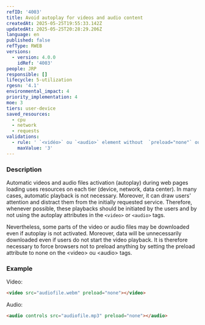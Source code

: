 ```yaml
---
refID: '4003'
title: Avoid autoplay for videos and audio content
createdAt: 2025-05-25T19:55:33.142Z
updatedAt: 2025-05-25T20:28:29.206Z
language: en
published: false
refType: RWEB
versions:
  - version: 4.0.0
    idRef: '4003'
people: JRP
responsible: []
lifecycle: 5-utilization
rgesn: '4.1'
environmental_impact: 4
priority_implementation: 4
moe: 3
tiers: user-device
saved_resources:
  - cpu
  - network
  - requests
validations:
  - rule: ' `<vidéo>` ou `<audio>` element without  `preload="none"` ou `autoplay` attributes'
    maxValue: '3'
---
```


### Description

Automatic videos and audio files activation (autoplay) during web pages loading uses resources on each tier (device, network, data center). In many cases, automatic playback is not necessary. Moreover, it can draw users' attention and distract them from the initially requested service. Therefore, whenever possible, these playbacks should be initiated by the users and by not using the autoplay attributes in the `<video>` or `<audio>` tags.

Nevertheless, some parts of the video or audio files may be downloaded even if autoplay is not activated. Moreover, data will be unnecessarily downloaded even if users do not start the video playback. It is therefore necessary to force browsers not to preload anything by setting the preload attribute to none on the \<video> ou \<audio> tags.

### Example

Video:

```html
<video src="audiofile.webm" preload="none"></video>
```

Audio:

```html
<audio controls src="audiofile.mp3" preload="none"></audio>
```
